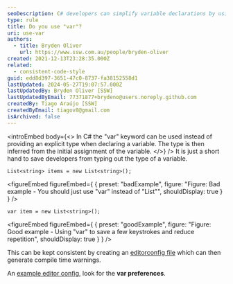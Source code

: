 ```yaml
---
seoDescription: C# developers can simplify variable declarations by using the "var" keyword to infer the type from the initial assignment.
type: rule
title: Do you use "var"?
uri: use-var
authors:
  - title: Bryden Oliver
    url: https://www.ssw.com.au/people/bryden-oliver
created: 2021-12-13T23:28:35.000Z
related:
  - consistent-code-style
guid: edd8d397-3651-47c0-8737-fa38152558d1
lastUpdated: 2024-05-27T19:07:57.000Z
lastUpdatedBy: Bryden Oliver [SSW]
lastUpdatedByEmail: 77371877+brydeno@users.noreply.github.com
createdBy: Tiago Araújo [SSW]
createdByEmail: tiagov8@gmail.com
isArchived: false
---
```


<introEmbed
  body={<>
In C# the "var" keyword can be used instead of providing an explicit type when declaring a variable. The type is then inferred from the initial assignment of the variable.
  </>}
/>
It is just a short hand to save developers from typing out the type of a variable.

```
List<string> items = new List<string>();
```
<figureEmbed figureEmbed={ {
  preset: "badExample",
  figure: "Figure: Bad example - You should just use \"var\" instead of \"List<string>\"",
  shouldDisplay: true
} } />


```
var item = new List<string>();
```
<figureEmbed figureEmbed={ {
  preset: "goodExample",
  figure: "Figure: Good example - Using \"var\" to save a few keystrokes and reduce repetition",
  shouldDisplay: true
} } />


This can be kept consistent by creating an [editorconfig file](/consistent-code-style) which can then generate compile time warnings.

An [example editor config](https://github.com/SSWConsulting/SSW.CleanArchitecture/blob/main/.editorconfig), look for the **var preferences**.
